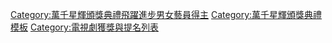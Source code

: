 {{Navbox
|name = 萬千星輝頒獎典禮飛躍進步男藝員
|title = {{{1|}}} [[萬千星輝頒獎典禮]][[萬千星輝頒獎典禮飛躍進步男藝員|飛躍進步男藝員]]
|state = {{{state|autocollapse}}}
|titlestyle = background:#EEDD82;
|groupstyle = background:#EEDD82;
|listclass = hlist
|belowclass = hlist

|group1 = 2000年代
|list1 = 
* 2002 [[陳豪 (演員)|陳豪]]
* 2003 [[林峯]]
* 2004 [[吳卓羲]]
* 2005 [[黃宗澤]]
* 2006 [[馬國明]]
* 2007 [[崔建邦]]
* 2008 [[王祖藍]]
* 2009 [[敖嘉年]]

|group2 = 2010年代
|list2 = 
* 2010 [[黃浩然 (演員)|黃浩然]]
* 2011 [[歐陽靖 (饒舌者)|歐陽靖]]
* 2012 [[梁競徽]]
* 2013 [[王浩信]]
* 2014 [[張繼聰]]
* 2015 [[洪永城]]
* 2016 [[張頴康]]
* 2017 [[楊明]]
* 2018 [[何廣沛]]
* 2019 [[張振朗]]

|group3 = 2020年代
|list3 = 
* 2020 [[朱敏瀚]]
* 2021 [[羅天宇]]、[[丁子朗]]

|belowstyle = background:#EEDD82; text-align:center;
|below  = 
* [[萬千星輝頒獎典禮最佳劇集|最佳劇集]]
* [[萬千星輝頒獎典禮最佳男主角|最佳男主角]]
* [[萬千星輝頒獎典禮最佳女主角|最佳女主角]]
* [[萬千星輝頒獎典禮最佳男配角|最佳男配角]]
* [[萬千星輝頒獎典禮最佳女配角|最佳女配角]]
* [[萬千星輝頒獎典禮最受歡迎電視男角色|最受歡迎電視男角色]]
* [[萬千星輝頒獎典禮最受歡迎電視女角色|最受歡迎電視女角色]]
* [[萬千星輝頒獎典禮飛躍進步男藝員|飛躍進步男藝員]]
* [[萬千星輝頒獎典禮飛躍進步女藝員|飛躍進步女藝員]]
* [[萬千星輝頒獎典禮最受歡迎劇集歌曲|最受歡迎劇集歌曲]]
* [[萬千星輝頒獎典禮最受歡迎電視拍檔|最受歡迎電視拍檔]]
* [[萬千星輝頒獎典禮最佳節目|最佳非戲劇節目]]
* [[萬千星輝頒獎典禮最佳節目主持|最佳節目主持]]
* [[萬千星輝頒獎典禮專業演員大獎|專業演員大獎]]
* [[萬千星輝頒獎典禮萬千光輝演藝人大獎|萬千光輝演藝人大獎]]
}}<includeonly>[[Category:萬千星輝頒獎典禮飛躍進步男女藝員得主]]</includeonly>
<noinclude>
{{collapsible option}}
[[Category:萬千星輝頒獎典禮模板]]
[[Category:電視劇獲獎與提名列表]]
</noinclude>